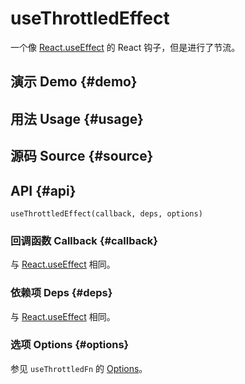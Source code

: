# useThrottledEffect


<HooksType category={frontmatter.category} lowLevel />

一个像 [React.useEffect](https://react.dev/reference/react/useEffect) 的 React 钩子，但是进行了节流。

## 演示 Demo \{#demo}


<App />

## 用法 Usage \{#usage}



## 源码 Source \{#source}


<Source />

## API \{#api}

```tsx
useThrottledEffect(callback, deps, options)
```

### 回调函数 Callback \{#callback}

与 [React.useEffect](https://react.dev/reference/react/useEffect) 相同。

### 依赖项 Deps \{#deps}

与 [React.useEffect](https://react.dev/reference/react/useEffect) 相同。

### 选项 Options \{#options}

参见 `useThrottledFn` 的 [Options](/reference/use-throttled-fn/#options)。
